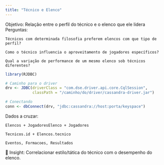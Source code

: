 ```yaml
---
title: "Técnico e Elenco"
---
```


Objetivo: Relação entre o perfil do técnico e o elenco que ele lidera
Perguntas:

    Técnicos com determinada filosofia preferem elencos com que tipo de perfil?

    Como o técnico influencia o aproveitamento de jogadores específicos?

    Qual a variação de performance de um mesmo elenco sob técnicos diferentes?

```r
library(RJDBC)

# Caminho para o driver
drv <- JDBC(driverClass = "com.dse.driver.api.core.CqlSession", 
            classPath = "/caminho/do/driver/cassandra-driver.jar")

# Conectando
conn <- dbConnect(drv, "jdbc:cassandra://host:porta/keyspace")

```

Dados a cruzar:

    Elencos + JogadoresElenco + Jogadores

    Tecnicos.id + Elencos.tecnico

    Eventos, Formacoes, Resultados

📌 Insight: Correlacionar estilo/tática do técnico com o desempenho do elenco.

